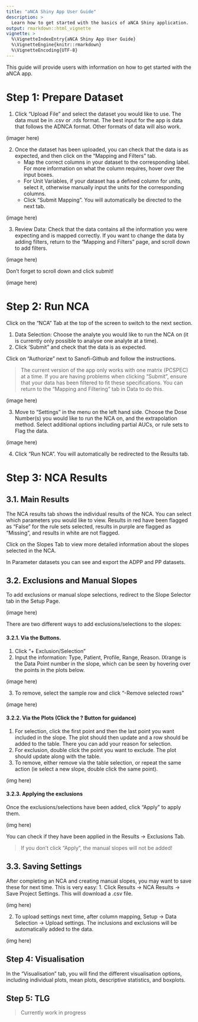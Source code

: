```yaml
---
title: "aNCA Shiny App User Guide"
description: >
  Learn how to get started with the basics of aNCA Shiny application.
output: rmarkdown::html_vignette
vignette: >
  %\VignetteIndexEntry{aNCA Shiny App User Guide}
  %\VignetteEngine{knitr::rmarkdown}
  %\VignetteEncoding{UTF-8}
---
```


This guide will provide users with information on how to get started with the aNCA app.

# Step 1: Prepare Dataset
1. Click “Upload File” and select the dataset you would like to use. The data must be in .csv or .rds format. The best input for the app is data that follows the ADNCA format. Other formats of data will also work.

(imager here)



2. Once the dataset has been uploaded, you can check that the data is as expected, and then click on the “Mapping and Filters” tab. 
   - Map the correct columns in your dataset to the corresponding label. For more information on what the column requires, hover over the input boxes.
   - For Unit Variables, if your dataset has a defined column for units, select it, otherwise manually input the units for the corresponding columns.
   - Click “Submit Mapping”. You will automatically be directed to the next tab.

(image here)

3. Review Data: Check that the data contains all the information you were expecting and is mapped correctly. If you want to change the data by adding filters, return to the “Mapping and Filters” page, and scroll down to add filters.

(image here)

Don’t forget to scroll down and click submit!

(image here)

# Step 2: Run NCA
Click on the “NCA” Tab at the top of the screen to switch to the next section.

1. Data Selection: Choose the analyte you would like to run the NCA on (it is currently only possible to analyse one analyte at a time).
2. Click ‘Submit” and check that the data is as expected.

Click on "Authorize" next to Sanofi-Github and follow the instructions.

<blockquote class="note">
The current version of the app only works with one matrix (PCSPEC) at a time. If you are having problems when clicking “Submit”, ensure that your data has been filtered to fit these specifications. You can return to the “Mapping and Filtering” tab in Data to do this.
</blockquote>


(image here)

3. Move to “Settings” in the menu on the left hand side. Choose the Dose Number(s) you would like to run the NCA on, and the extrapolation method. Select additional options including partial AUCs, or rule sets to Flag the data.

(image here)

4. Click “Run NCA”. You will automatically be redirected to the Results tab.

# Step 3: NCA Results
## 3.1. Main Results
The NCA results tab shows the individual results of the NCA. You can select which parameters you would like to view. Results in red have been flagged as “False”  for the rule sets selected, results in purple are flagged as “Missing”, and results in white are not flagged.

Click on the Slopes Tab to view more detailed information about the slopes selected in the NCA.

In Parameter datasets you can see and export the ADPP and PP datasets.

## 3.2. Exclusions and Manual Slopes
To add exclusions or manual slope selections, redirect to the Slope Selector tab in the Setup Page.
 
(image here)

There are two different ways to add exclusions/selections to the slopes:

#### 3.2.1. Via the Buttons.
1. Click “+ Exclusion/Selection”
2. Input the information: Type, Patient, Profile, Range, Reason. IXrange is the Data Point number in the slope, which can be seen by hovering over the points in the plots below.

(image here)

3. To remove, select the sample row and click “-Remove selected rows”

(image here)

#### 3.2.2. Via the Plots (Click the ? Button for guidance)
1. For selection, click the first point and then the last point you want included in the slope. The plot should then update and a row should be added to the table. There you can add your reason for selection.
2. For exclusion, double click the point you want to exclude. The plot should update along with the table.
3. To remove, either remove via the table selection, or repeat the same action (ie select a new slope, double click the same point).

(img here)

#### 3.2.3. Applying the exclusions
Once the exclusions/selections have been added, click “Apply” to apply them.

(img here)

You can check if they have been applied in the Results -> Exclusions Tab.

<blockquote class="important">
If you don’t click “Apply”, the manual slopes will not be added!
</blockquote>

## 3.3. Saving Settings
After completing an NCA and creating manual slopes, you may want to save these for next time. This is very easy:
1. Click Results -> NCA Results -> Save Project Settings. This will download a .csv file.

(img here)

2. To upload settings next time, after column mapping, Setup -> Data Selection -> Upload settings. The inclusions and exclusions will be automatically added to the data.

(img here)

## Step 4: Visualisation
In the “Visualisation” tab, you will find the different visualisation options, including individual plots, mean plots, descriptive statistics, and boxplots.

## Step 5: TLG
<blockquote class="warning">
Currently work in progress
</blockquote>

